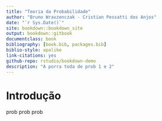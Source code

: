 ```yaml
--- 
title: "Teoria da Probabilidade"
author: "Bruno Wravzenczak - Cristian Pessatti dos Anjos"
date: "`r Sys.Date()`"
site: bookdown::bookdown_site
output: bookdown::gitbook
documentclass: book
bibliography: [book.bib, packages.bib]
biblio-style: apalike
link-citations: yes
github-repo: rstudio/bookdown-demo
description: "A porra toda de prob 1 e 2"
---
```


# Introdução

prob prob prob
